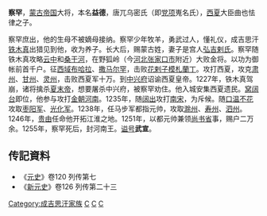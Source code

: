'''察罕'''{{BD|？||1255年||catIdx=C}}，[[蒙古帝国|蒙古帝国]]大将，本名'''益德'''，唐兀乌密氏（即[[党项|党项]]嵬名氏），[[西夏|西夏]]大臣曲也怯律之子。

察罕庶出，他的生母不被嫡母接纳。察罕少年牧羊，勇武过人，懂礼仪，成吉思汗[[铁木真|铁木真]]出猎见到他，收为养子。长大后，赐蒙古姓，妻子是宫人[[弘吉剌氏|弘吉剌氏]]。察罕随铁木真攻略[[云中|云中]]和[[桑干河|桑干河]]，在野狐岭（今[[河北|河北]][[张家口市|张家口市]]附近）大败金将。以功为御帐前首千户。征[[西域|西域]][[布哈拉|布哈拉]]、[[撒马尔罕|撒马尔罕]]，击败[[花剌子模|花剌子模]][[札蘭丁|札蘭丁]]。攻打西夏，攻克[[肃州|肃州]]、[[甘州|甘州]]、[[灵州|灵州]]，击败西夏军十万。到[[中兴府|中兴府]]诏谕西夏皇帝。1227年，铁木真驾崩，诸将擒杀[[夏末帝|夏末帝]]，想要屠杀中兴府，被察罕劝住。他入城安集西夏遗民。[[窝阔台|窝阔台]]即位，他参与攻打[[金朝|金朝]][[河南|河南]]。1235年，随[[阔出|阔出]]攻打[[南宋|南宋]]，为斥候。随[[口温不花|口温不花]]攻取[[枣阳军|枣阳军]]、[[光化军|光化军]]。1238年，任马步军都指元帅，攻取[[滁州|滁州]]、[[寿州|寿州]]、[[泗州|泗州]]。1246年，[[贵由|贵由]]任命他开拓江淮之地。1251年，以都元帅兼领[[尚书省|尚书省]]事，赐户二万余。1255年，察罕死后，封河南王。[[谥号|谥号]]'''武宣'''。

==传記資料== 
* 《[[元史|元史]]》卷120 列传第七
* 《[[新元史|新元史]]》卷126 列传第二十三

[[Category:成吉思汗家族|Category:成吉思汗家族]]
[[Category:蒙古帝国军事人物|C]]
[[Category:唐兀氏|C]]
[[Category:諡武宣|C]]